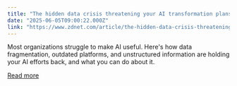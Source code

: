 ```yaml
---
title: "The hidden data crisis threatening your AI transformation plans"
date: "2025-06-05T09:00:22.000Z"
link: "https://www.zdnet.com/article/the-hidden-data-crisis-threatening-your-ai-transformation-plans/"
---
```


Most organizations struggle to make AI useful. Here's how data fragmentation, outdated platforms, and unstructured information are holding your AI efforts back, and what you can do about it.

[Read more](https://www.zdnet.com/article/the-hidden-data-crisis-threatening-your-ai-transformation-plans/)
